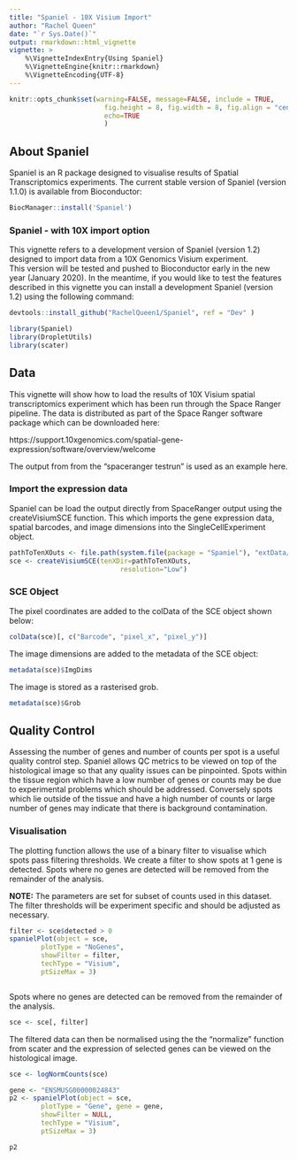 ```yaml
---
title: "Spaniel - 10X Visium Import"
author: "Rachel Queen"
date: "`r Sys.Date()`"
output: rmarkdown::html_vignette
vignette: >
    %\VignetteIndexEntry{Using Spaniel}
    %\VignetteEngine{knitr::rmarkdown}
    %\VignetteEncoding{UTF-8}
---
```


```r
knitr::opts_chunk$set(warning=FALSE, message=FALSE, include = TRUE,
                        fig.height = 8, fig.width = 8, fig.align = "center",
                        echo=TRUE
                        )

```  

## About Spaniel

Spaniel is an R package designed to visualise results of Spatial Transcriptomics
experiments. The current stable version of Spaniel (version 1.1.0) is available from Bioconductor:

```r

BiocManager::install('Spaniel')


```

### Spaniel - with 10X import option

This vignette refers to a development version of Spaniel (version 1.2) designed to import data from a 10X Genomics Visium experiment.  
This version will be tested and pushed to Bioconductor early in the new year (January 2020). In the meantime, if you would like to test the features described in this vignette you can install a development Spaniel (version 1.2) using the following command:


```r

devtools::install_github("RachelQueen1/Spaniel", ref = "Dev" )


```



```r
library(Spaniel)
library(DropletUtils)
library(scater)
```

## Data

This vignette will show how to load the results of 10X Visium spatial 
transcriptomics experiment which has been run through the Space Ranger pipeline.
The data is distributed as part of the Space Ranger software package which can 
be downloaded here:

https://support.10xgenomics.com/spatial-gene-expression/software/overview/welcome

The output from from the "spaceranger testrun" is used as an example here. 


### Import the expression data

Spaniel can be load the output directly from SpaceRanger output using the createVisiumSCE function. This which imports the gene expression data, spatial barcodes, and image dimensions into the SingleCellExperiment object. 

```r
pathToTenXOuts <- file.path(system.file(package = "Spaniel"), "extData/outs")
sce <- createVisiumSCE(tenXDir=pathToTenXOuts, 
                            resolution="Low")

```

### SCE Object

The pixel coordinates are added to the colData of the SCE object shown below:


```r
colData(sce)[, c("Barcode", "pixel_x", "pixel_y")]
```

The image dimensions are added to the metadata of the SCE object:

```r
metadata(sce)$ImgDims
```

The image is stored as a rasterised grob.

```r
metadata(sce)$Grob
```

## Quality Control

Assessing the number of genes and number of counts per spot is a useful quality 
control step. Spaniel allows QC metrics to be viewed on top of the 
histological image so that any quality issues can be pinpointed. 
Spots within the tissue region which have a low number of genes or counts may 
be due to experimental problems which should be addressed. Conversely spots 
which lie  outside of the tissue and have a high number of counts or large 
number of genes may indicate that there is background contamination. 


### Visualisation

The plotting function allows the use of a binary filter to visualise which 
spots pass filtering thresholds. We create a filter to show spots at 1 gene is detected. Spots where no genes are detected will be removed from the remainder of the analysis.

__NOTE:__ The parameters are set for subset of counts used in this dataset.  
The filter thresholds will be experiment specific and should be adjusted as 
necessary.

```r

filter <- sce$detected > 0
spanielPlot(object = sce,
        plotType = "NoGenes", 
        showFilter = filter, 
        techType = "Visium", 
        ptSizeMax = 3)



```


Spots where no genes are detected can be removed from the remainder of the analysis.

```r
sce <- sce[, filter]
```

The filtered data can then be normalised using the the "normalize" function from scater and the expression of selected genes can be viewed on the histological image.

```r


sce <- logNormCounts(sce)

gene <- "ENSMUSG00000024843"
p2 <- spanielPlot(object = sce,
        plotType = "Gene", gene = gene,
        showFilter = NULL, 
        techType = "Visium", 
        ptSizeMax = 3)

p2

```


